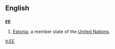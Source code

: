 ==English==
==={{abbreviation}}===
'''EE'''
#[[Estonia]], a member state of the [[United Nations]].

[[lt:EE]]